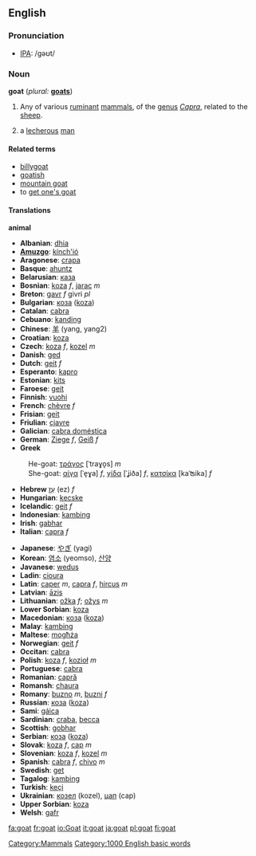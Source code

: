==English==

=== Pronunciation ===
*[[w:IPA|IPA]]: /gəʊt/

=== Noun ===
'''goat''' (''plural:'' '''[[goats]]''')
# Any of various [[ruminant]] [[mammal]]s, of the [[genus]] ''[[Capra]]'', related to the [[sheep]].
#{{slang}} a [[lecherous]] [[man]]

==== Related terms ====
*[[billygoat]]
*[[goatish]]
*[[mountain goat]]
*to [[get one's goat]]

==== Translations ====
'''animal'''
{{top}}<!--languages from A to I go here-->
*'''Albanian''': [[dhia]]
*'''[[Amuzgo]]''': [[kínch'ió]]
*'''Aragonese''': [[crapa]]
*'''Basque''': [[ahuntz]]
*'''Belarusian''': [[каза]]
*'''Bosnian''': [[koza]] ''f'', [[jarac]] ''m''
*'''Breton''': [[gavr]] ''f'' givri ''pl''
*'''Bulgarian''': [[коза]] ([[koza]])
*'''Catalan''': [[cabra]]
*'''Cebuano''': [[kanding]]
*'''Chinese''': [[羊]] (yang, yang2)
*'''Croatian''': [[koza]]
*'''Czech''': [[koza]] ''f'', [[kozel]] ''m''
*'''Danish''': [[ged]]
*'''Dutch''': [[geit]] ''f''
*'''Esperanto''': [[kapro]]
*'''Estonian''': [[kits]]
*'''Faroese''': [[geit]]
*'''Finnish''': [[vuohi]]
*'''French''': [[chèvre]] ''f''
*'''Frisian''': [[geit]]
*'''Friulian''': [[cjavre]]
*'''Galician''': [[cabra doméstica]]
*'''German''': [[Ziege]] ''f'', [[Geiß]] ''f''
*'''Greek'''
:He-goat: [[τράγος]] [ˈtraɣo̞s] ''m''
:She-goat: [[αίγα]] [ˈe̞ɣa] ''f'', [[γίδα]] [ˈʝiða] ''f'', [[κατσίκα]] [kaˈʦika] ''f''
*'''Hebrew''' [[עֵז]] (ez) ''f''
*'''Hungarian''': [[kecske]]
*'''Icelandic''': [[geit]] ''f''
*'''Indonesian''': [[kambing]]
*'''Irish''': [[gabhar]]
*'''Italian''': [[capra]] ''f''
{{mid}}<!--languages from J to Z go here-->
*'''Japanese''': [[やぎ]] (yagi)
*'''Korean''': [[염소]] (yeomso), [[산양]]
*'''Javanese''': [[wedus]]
*'''Ladin''': [[cioura]]
*'''Latin''': [[caper]] ''m'', [[capra]] ''f'', [[hircus]] ''m''
*'''Latvian''': [[āzis]]
*'''Lithuanian''': [[ožka]] ''f''; [[ožys]] ''m''
*'''Lower Sorbian''': [[koza]]
*'''Macedonian''': [[коза]] ([[koza]])
*'''Malay''': [[kambing]]
*'''Maltese''': [[mogħża]]
*'''Norwegian''': [[geit]] ''f''
*'''Occitan''': [[cabra]]
*'''Polish''': [[koza]] ''f'', [[kozioł]] ''m''
*'''Portuguese''': [[cabra]]
*'''Romanian''': [[capră]]
*'''Romansh''': [[chaura]]
*'''Romany''': [[buzno]] ''m'', [[buzni]] ''f''
*'''Russian''': [[коза]] ([[koza]])
*'''Sami''': [[gáica]]
*'''Sardinian''': [[craba]], [[becca]]
*'''Scottish''': [[gobhar]]
*'''Serbian''': [[коза]] ([[koza]])
*'''Slovak''': [[koza#Slovak|koza]] ''f'', [[cap#Slovak|cap]] ''m''
*'''Slovenian''': [[koza]] ''f'', [[kozel]] ''m''
*'''Spanish''': [[cabra]] ''f'', [[chivo]] ''m''
*'''Swedish''': [[get]]
*'''Tagalog''': [[kambing]]
*'''Turkish''': [[keçi]]
*'''Ukrainian''': [[козел]] (kozel), [[цап]] (cap)
*'''Upper Sorbian''': [[koza]]
*'''Welsh''': [[gafr]]
{{bottom}}

[[Category:Mammals]]
[[Category:1000 English basic words]]
[[fa:goat]]
[[fr:goat]]
[[io:Goat]]
[[it:goat]]
[[ja:goat]]
[[pl:goat]]
[[fi:goat]]